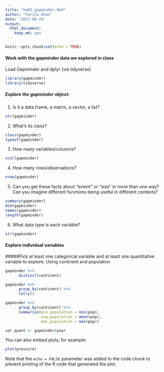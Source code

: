 ```yaml
---
title: "hw02_gapminder.Rmd"
author: "Fariha Khan"
date: '2017-09-24'
output: 
  html_document: 
    keep_md: yes
---
```


```r
knitr::opts_chunk$set(echo = TRUE)
```




#### Work with the gapminder data we explored in class


Load Gapminder and dplyr (via tidyverse)

```r
library(gapminder)
library(tidyverse)
```

##### Explore the gapminder object:

1. Is it a data.frame, a matrix, a vector, a list?
```r
str(gapminder)
```

2. What’s its class?
```r
class(gapminder)
typeof(gapminder)
```

3. How many variables/columns?
```r
ncol(gapminder)
```

4. How many rows/observations?
```r
nrow(gapminder)
```

5. Can you get these facts about “extent” or “size” in more than one way? Can you imagine different functions being useful in different contexts?
```r
summary(gapminder)
dim(gapminder)
names(gapminder)
length(gapminder)
```

6. What data type is each variable?
```r
str(gapminder)
```

#### Explore individual variables
#####Pick at least one categorical variable and at least one quantitative variable to explore.
Using continent and population
```r
gapminder %>% 
      distinct(continent)

gapminder %>% 
      group_by(continent) %>% 
      tally()

gapminder %>% 
      group_by(continent) %>% 
      summarise(min_population = min(pop),
                avg_population = mean(pop),
                max_population = max(pop))
```

```r
var_quant <- gapminder$year
```





You can also embed plots, for example:

```r
plot(pressure)
```

Note that the `echo = FALSE` parameter was added to the code chunk to prevent printing of the R code that generated the plot.
